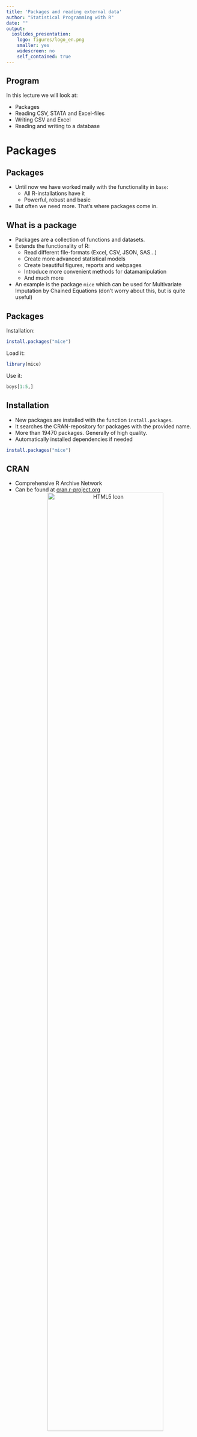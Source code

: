 ---
title: 'Packages and reading external data'
author: "Statistical Programming with R"
date: ""
output:
  ioslides_presentation:
    logo: figures/logo_en.png
    smaller: yes
    widescreen: no
    self_contained: true
---

## Program

In this lecture we will look at:  

* Packages
* Reading CSV, STATA and Excel-files
* Writing CSV and Excel
* Reading and writing to a database

# Packages
## Packages

- Until now we have worked maily with the functionality in `base`:
  - All R-installations have it
  - Powerful, robust and basic 
- But often we need more. That's where packages come in.

## What is a package
- Packages are a collection of functions and datasets.
- Extends the functionality of R:
  - Read different file-formats (Excel, CSV, JSON, SAS...)
  - Create more advanced statistical models
  - Create beautiful figures, reports and webpages
  - Introduce more convenient methods for datamanipulation
  - And much more
- An example is the package `mice` which can be used for Multivariate Imputation
by Chained Equations (don't worry about this, but is quite useful)

## Packages
Installation:
```{r, eval = FALSE}
install.packages("mice")
```
 
Load it:
```{r message = FALSE}
library(mice)
```

Use it:
```{r}
boys[1:5,]
```
 
 
## Installation
 - New packages are installed with the function `install.packages`.
 - It searches the CRAN-repository for packages with the provided name.
 - More than 19470 packages. Generally of high quality.
 - Automatically installed dependencies if needed

```{r eval = FALSE}
install.packages("mice")
```

## CRAN
- Comprehensive R Archive Network
- Can be found at [cran.r-project.org](https://cran.r-project.org/)
<center>
<img src="figures/fig1.png" alt="HTML5 Icon" width = 80%>
</center>

## Load it
 - Once a package is installed you can load it with `library`.
 - This attaches it to your session and you can use all the functions and datasets in it.
 - But you can not see it in your environment?
 
```{r message = FALSE}
library(mice)
boys[1:3,]
```


```{r message = FALSE}
ls()
```

## Load it
 - It is hidden underneath your global environment, so it does not clutter up you workspace
 
![](figures/fig2.png)

 - But you can use everything in it as though it is
 - See help-file for package with `?mice`
 
## See contents of package
- To see all the functions in a package you can write `help(package = "mice")`
- Takes you to the index help-page for the package

<center>
<img src="figures/fig4.png" alt="HTML5 Icon" width = 70%>
</center>

## Use it
 Now we can call the functions and datasets in the package just like other objects we
 have created. For instance we now have access to the `boys`-dataset without loading
 the `boys.RData`:
```{r}
boys[1:5,]
```

## Use it
To only load a single object from a package use the `package::object`-notation:
```{r}
mice::boys[1:3,]
```

## Finding packages
- Can be overwhelming
- Good places to start:
  - Tidyverse is a curated collection that shares design philosophy: [www.tidyverse.org/packages/](https://www.tidyverse.org/packages/)
  - If you are into official statistics: [github.com/SNStatComp/awesome-official-statistics-software](https://github.com/SNStatComp/awesome-official-statistics-software) and [https://cran.r-project.org/web/views/OfficialStatistics.html](https://cran.r-project.org/web/views/OfficialStatistics.html)
- Else Google is your friend, but do not take the first and best! 
  - Is it a popular package?
  - Check who the creator is and decide if you trust them
  - Is the project still maintained (i.e. when was the last update on github or where-ever the project lives)

## Getting more help
Many of the popular packages have more userfriendly documentation called vignettes
```{r eval = FALSE}
browseVignettes("readr")
```

## Getting more help
Some packages also have cheat sheets which you can find with google ("R: readr cheat sheet") or on [posit.co/resources/cheatsheets/](https://posit.co/resources/cheatsheets/)
<center>
<img src="figures/fig5.png" alt="HTML5 Icon" width = 100%>
</center>

## Getting more help
- Most popular packages should have either a good help page, a vignette or a cheat sheet... Or preferably all of them
- ...but often when you have problems the best source of help is the internet.


# Reading datafiles

## Packages
We will use these packages in this lecture
```{r}
## For reading and writing files
library(readr)
library(haven)
library(openxlsx)

## For working with databases
library(DBI)
library(RSQLite)
```

## Path to files
 - When you start R it has a Working Directory. It is either your systems userdirectory or the directory of your project.
 - To see your current Working Directory use the function `getwd`:
```{r eval = FALSE}
getwd()
```
```{r echo = F}
"C:/Users/Jolien"
```

- R will first look for files in your Working Directory
- In a project the working directly is automatically set to the folder the project is located in.

## Example
- I have created a small textfile called "example.txt" and put it in the path "C:/Users/Jolien/example.txt"
- R can now find it easily because it is in my working directory.
- You just need to write:
```{r eval = F}
file("example.txt")
```
- Alternatively I could write the full path, notice that we use slash (/) and not backslash(\\):
```{r eval = F}
file("C:/Users/Jolien/example.txt")
```
- This is called a relative and an absolute path.

## Absolute vs. relative path
As a rule of thumb:  

- When the file is in your project folder you should use relative paths: 
  - This makes your project portable and avoids unnecessary long paths.
- If the file is a system file or on a shared drive you should use absolute paths.

## Writing to files
- Often you would like to export your datasets into a permanent storage once you
are done working with them. An example we already used was `boys.RData`.
- Today we will export the same dataset to some more common formats.

## Writing to files
Can be simple:
```{r}
# CSV (using the package readr)
readr::write_csv2(boys, "boys.csv")

# Excel (using the package openxlsx)
openxlsx::write.xlsx(boys, "boys.xlsx")

# STATA (using the package haven)
haven::write_dta(boys, "boys.dta")
```
All these functions have a lot of arguments!

## Reading from files
Also simple:
```{r message = F}
# CSV
boys_csv <- readr::read_csv2("boys.csv")

# Excel
boys_xlsx <- openxlsx::read.xlsx("boys.xlsx")

# STATA
boys_dta <- haven::read_dta("boys.dta")
```
- Notice that we use `read_csv2` and not `read_csv`.
- This uses `;` to separate values instead of `,` which can be problematic in our region.

## Reading from files
But something has changed:
```{r}
boys_csv[1:5,]
```
- CSV-files do not have the datatype `factor` and it is cast as `character`
- Always inspect your data after importing!

# Databases
## Databases
- Tabular data can be stored in relational databases like:
  * Oracle (`ROracle`)
  * PostGres (`RPostgresql`)
  * MySql (`RMysql`)
  * SQLite (`RSQLite`)
- Working with databases is an entire course in itself, but we will look at how
to use the `DBI`-package to interact with `SQLite`.
- Very similar syntax when using other database-backends.

## DBI

- Short for DataBase Interface
- Strives to make a common interface to all the different backends
- All functions start with `db` and then a verb e.g. `dbConnect`
- Most major backends are supported.
- Workflow:
  * Connect to database
  * Do operations (writing or reading data)
  * Disconnect
- Well maintained and good documentation at [dbi.r-dbi.org](https://dbi.r-dbi.org)

## R and Databases

<center>
<img src="figures/fig3.png" alt="HTML5 Icon" width = 100%>
</center>

## Connecting
- We will use `SQLite` as an example since we can run it ourselves on our computers.
- To connect to the database use `dbConnect`:
```{r results='hide'}
library(DBI)
con <- dbConnect(drv = RSQLite::SQLite(),
                 dbname = "boys_database.sqlite")
con
```

```{r echo = FALSE}
cat("<SQLiteConnection>
  Path: C:\\Users\\Jolien\\boys_database.sqlite
  Extensions: TRUE")
```
- The database is a simple file in `SQLite`.
- The argument `dbname` could be any valid pathname. 

## Write to database
To write a dataset to a database use  `dbWriteTable`:
```{r}
dbWriteTable(con,
             name = "boys_table",
             value = boys)
```
We can now see that a table has been created:
```{r}
dbListTables(con)
```

## Reading from database
To read a table into R we use `dbReadTable`:
```{r}
boys_from_db <- dbReadTable(con, "boys_table")
boys_from_db[1:5,]
```


## SQL-queries
- You can also use SQL to make more specific and powerful queries from your database.
- It is beyond the scope of this course, but if you work with databases it is worth it to learn some basic SQL.
- To send a query to the database and fetch the result use `dbGetQuery`:
```{r}
old_boys <- dbGetQuery(con, "SELECT * FROM BOYS_TABLE WHERE age > 20")
old_boys[1:5,]
```
## Deleting tables
- To remove a table from the database use `dbRemoveTable`
```{r}
dbRemoveTable(con, "boys_table")
```

## Disconnecting
- When you are done working with your database, remember to disconnect:
```{r}
dbDisconnect(con)
```

## Other databases
- `SQlite` is often not a good candidate for a database. When working with official statistics you want a more feature complete database running on a dedicated server.
- Everything apart from `dbConnect` is the same no matter what kind of database-backend you use.  
- You have such a server, maybe an Oracle server?
- A good place to start is [solutions.posit.co/connections/db/databases/](https://solutions.posit.co/connections/db/databases/)


## Microsoft Access
[https://stackoverflow.com/questions/45816062/connect-ms-access-database-to-r](https://stackoverflow.com/questions/45816062/connect-ms-access-database-to-r)

```{r, eval = FALSE}

# Load RODBC package
library(RODBC) 

# Connect to Access db
# for 32-bit windows
channel <- odbcConnectAccess("C:/your_path/Database1.accdb")

# Get data
data <- sqlQuery(channel , paste ("select * from Table1"))

# for 64-bit windows
#connect database.
db<-file.path("C:/Users/Excel/Desktop/Coding/Microsoft Access/Split_and_Transpose.accdb") 

#internal RODBC function
channel<-odbcConnectAccess2007(db) 

#read particular table from Access database file.
dataSetName<-sqlFetch(channel,"Table1") 

#do not forget this, otherwise you lock access database from editing.
close(channel) 

```

# Practical
